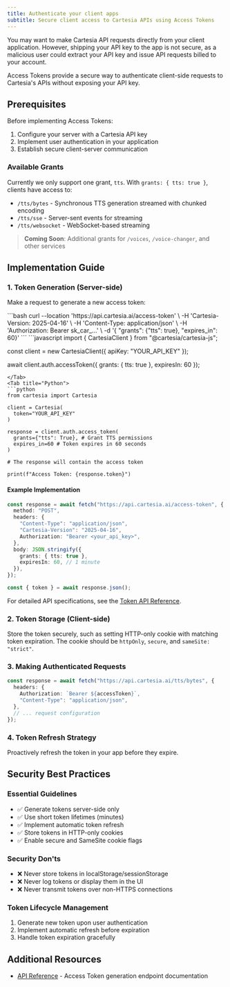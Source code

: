 ```yaml
---
title: Authenticate your client apps
subtitle: Secure client access to Cartesia APIs using Access Tokens
---
```


You may want to make Cartesia API requests directly from your client application. However, shipping your API key to the app is not secure, as a malicious user could extract your API key and issue API requests billed to your account.

Access Tokens provide a secure way to authenticate client-side requests to Cartesia's APIs without exposing your API key.

## Prerequisites

Before implementing Access Tokens:

1. Configure your server with a Cartesia API key
2. Implement user authentication in your application
3. Establish secure client-server communication

### Available Grants

Currently we only support one grant, `tts`. With `grants: { tts: true }`, clients have access to:

- `/tts/bytes` - Synchronous TTS generation streamed with chunked encoding
- `/tts/sse` - Server-sent events for streaming
- `/tts/websocket` - WebSocket-based streaming

> **Coming Soon**: Additional grants for `/voices`, `/voice-changer`, and other services

## Implementation Guide

### 1. Token Generation (Server-side)

Make a request to generate a new access token:

<Tabs>
  <Tab title="cURL">
  ```bash
  curl --location 'https://api.cartesia.ai/access-token' \
    -H 'Cartesia-Version: 2025-04-16' \
    -H 'Content-Type: application/json' \
    -H 'Authorization: Bearer sk_car_...' \
    -d '{ "grants": {"tts": true}, "expires_in": 60}'
  ```
</Tab>
<Tab title="JavaScript">
```javascript
import { CartesiaClient } from "@cartesia/cartesia-js";

const client = new CartesiaClient({ apiKey: "YOUR_API_KEY" });

await client.auth.accessToken({
  grants: {
    tts: true
  },
  expiresIn: 60
});

````
</Tab>
<Tab title="Python">
```python
from cartesia import Cartesia

client = Cartesia(
  token="YOUR_API_KEY"
)

response = client.auth.access_token(
  grants={"tts": True}, # Grant TTS permissions
  expires_in=60 # Token expires in 60 seconds
)

# The response will contain the access token

print(f"Access Token: {response.token}")

````

</Tab>
</Tabs>

#### Example Implementation

```typescript
const response = await fetch("https://api.cartesia.ai/access-token", {
  method: "POST",
  headers: {
    "Content-Type": "application/json",
    "Cartesia-Version": "2025-04-16",
    Authorization: "Bearer <your_api_key>",
  },
  body: JSON.stringify({
    grants: { tts: true },
    expiresIn: 60, // 1 minute
  }),
});

const { token } = await response.json();
```

For detailed API specifications, see the [Token API Reference](/2025-04-16/api-reference/auth/access-token).

### 2. Token Storage (Client-side)

Store the token securely, such as setting HTTP-only cookie with matching token expiration. The cookie should be `httpOnly`, `secure`, and `sameSite: "strict"`.

### 3. Making Authenticated Requests

```typescript
const response = await fetch("https://api.cartesia.ai/tts/bytes", {
  headers: {
    Authorization: `Bearer ${accessToken}`,
    "Content-Type": "application/json",
  },
  // ... request configuration
});
```

### 4. Token Refresh Strategy

Proactively refresh the token in your app before they expire.

## Security Best Practices

### Essential Guidelines

- ✅ Generate tokens server-side only
- ✅ Use short token lifetimes (minutes)
- ✅ Implement automatic token refresh
- ✅ Store tokens in HTTP-only cookies
- ✅ Enable secure and SameSite cookie flags

### Security Don'ts

- ❌ Never store tokens in localStorage/sessionStorage
- ❌ Never log tokens or display them in the UI
- ❌ Never transmit tokens over non-HTTPS connections

### Token Lifecycle Management

1. Generate new token upon user authentication
2. Implement automatic refresh before expiration
3. Handle token expiration gracefully

## Additional Resources

- [API Reference](/2025-04-16/api-reference/auth/access-token) - Access Token generation endpoint documentation
